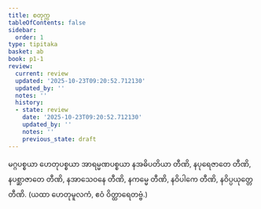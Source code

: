 ```yaml
---
title: စတုက္က
tableOfContents: false
sidebar:
  order: 1
type: tipitaka
basket: ab
book: p1-1
review:
  current: review
  updated: '2025-10-23T09:20:52.712130'
  updated_by: ''
  notes: ''
  history:
  - state: review
    date: '2025-10-23T09:20:52.712130'
    updated_by: ''
    notes: ''
    previous_state: draft
---
```



<ReviewStatus review={frontmatter.review} showDetails={true} />

<HypothesisAnnotation frontmatter={frontmatter} />

<DynamicBreadcrumb />

<Paragraph number="332" book="p1-1">
မဂ္ဂပစ္စယာ ဟေတုပစ္စယာ အာရမ္မဏပစ္စယာ နအဓိပတိယာ တီဏိ, နပုရေဇာတေ တီဏိ, နပစ္ဆာဇာတေ တီဏိ, နအာသေဝနေ တီဏိ, နကမ္မေ တီဏိ, နဝိပါကေ တီဏိ, နဝိပ္ပယုတ္တေ တီဏိ.

</Paragraph>

<Paragraph number="333" type="center" book="p1-1">
(ယထာ ဟေတုမူလကံ, ဧဝံ ဝိတ္ထာရေတဗ္ဗံ.)
</Paragraph>